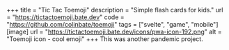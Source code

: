 +++
title = "Tic Tac Toemoji"
description = "Simple flash cards for kids."
url = "https://tictactoemoji.bate.dev"
code = "https://github.com/colinbate/toemoji"
tags = ["svelte", "game", "mobile"]
[image]
url = "https://tictactoemoji.bate.dev/icons/pwa-icon-192.png"
alt = "Toemoji icon - cool emoji"
+++
This was another pandemic project.